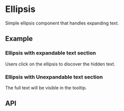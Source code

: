 
<Meta title="Docs/Components/Data/Ellipsis" />

# Ellipsis
Simple ellipsis component that handles expanding text.

## Example
### Ellipsis with expandable text section
Users click on the ellipsis to discover the hidden text.
<Canvas sourceState="shown" of={EllipsisStories.Simple} />

### Ellipsis with Unexpandable text section
The full text will be visible in the tooltip.
<Canvas sourceState="shown" of={EllipsisStories.Unexpandable} />

## API
<ArgsTable of={Ellipsis} />
